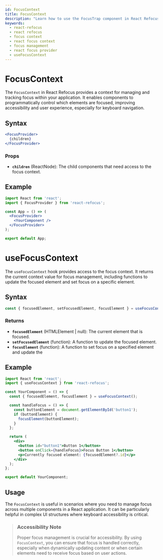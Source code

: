 ```yaml
---
id: FocusContext
title: FocusContext
description: "Learn how to use the FocusTrap component in React Refocus to trap focus within a specific container. Enhance accessibility and ensure smooth keyboard navigation with this component."
keywords:
  - react-refocus
  - react refocus
  - focus context
  - react focus context
  - focus management
  - react focus provider
  - useFocusContext
---
```



<StructuredData />

# FocusContext

The `FocusContext` in React Refocus provides a context for managing and tracking focus within your application. It enables components to programmatically control which elements are focused, improving accessibility and user experience, especially for keyboard navigation.

## Syntax

```jsx
<FocusProvider>
  {children}
</FocusProvider>
```

### Props

- **`children`** (ReactNode): The child components that need access to the focus context.

## Example

```jsx
import React from 'react';
import { FocusProvider } from 'react-refocus';

const App = () => (
  <FocusProvider>
    <YourComponent />
  </FocusProvider>
);

export default App;
```

# useFocusContext

The `useFocusContext` hook provides access to the focus context. It returns the current context value for focus management, including functions to update the focused element and set focus on a specific element.

## Syntax

```jsx
const { focusedElement, setFocusedElement, focusElement } = useFocusContext();
```

### Returns

- **`focusedElement`** (HTMLElement | null): The current element that is focused.
- **`setFocusedElement`** (function): A function to update the focused element.
- **`focusElement`** (function): A function to set focus on a specified element and update the

## Example

```jsx
import React from 'react';
import { useFocusContext } from 'react-refocus';

const YourComponent = () => {
  const { focusedElement, focusElement } = useFocusContext();

  const handleFocus = () => {
    const buttonElement = document.getElementById('button1');
    if (buttonElement) {
      focusElement(buttonElement);
    }
  };

  return (
    <div>
      <button id="button1">Button 1</button>
      <button onClick={handleFocus}>Focus Button 1</button>
      <p>Currently focused element: {focusedElement?.id}</p>
    </div>
  );
};

export default YourComponent;
```

## Usage

The `FocusContext` is useful in scenarios where you need to manage focus across multiple components in a React application. It can be particularly helpful in complex UI structures where keyboard accessibility is critical.

> ### Accessibility Note
> Proper focus management is crucial for accessibility. By using `FocusContext`, you can ensure that focus is handled correctly, especially when dynamically updating content or when certain elements need to receive focus based on user actions.
